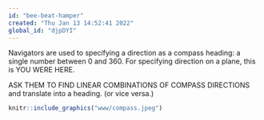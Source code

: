 ```yaml
---
id: "bee-beat-hamper"
created: "Thu Jan 13 14:52:41 2022"
global_id: "djpDYI"
---
```



::: {.underconstruction}
Navigators are used to specifying a direction as a compass heading: a single number between 0 and 360. For specifying direction on a plane, this is 
YOU WERE HERE. 




ASK THEM TO FIND LINEAR COMBINATIONS OF COMPASS DIRECTIONS and translate into a heading. (or vice versa.)


```r
knitr::include_graphics("www/compass.jpeg")
```
:::
